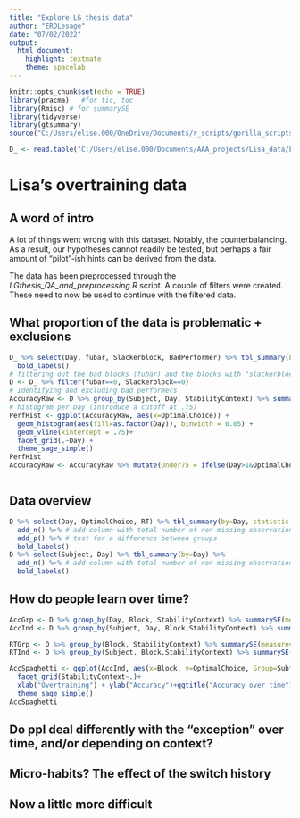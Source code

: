 ```yaml
---
title: "Explore_LG_thesis_data"
author: "ERDLesage"
date: "07/02/2022"
output: 
  html_document: 
    highlight: textmate
    theme: spacelab
---
```


```r
knitr::opts_chunk$set(echo = TRUE)
library(pracma)   #for tic, toc
library(Rmisc) # for summarySE
library(tidyverse)
library(gtsummary)
source("C:/Users/elise.000/OneDrive/Documents/r_scripts/gorilla_scripts/HabitGorilla/SageThemesNSchemes.R")

D_ <- read.table("C:/Users/elise.000/Documents/AAA_projects/Lisa_data/LG_overtraining.txt", header = TRUE, sep = "\t")
```
# Lisa's overtraining data

## A word of intro
A lot of things went wrong with this dataset. Notably, the counterbalancing. As a result, our hypotheses cannot readily be tested, but perhaps a fair amount of "pilot"-ish hints can be derived from the data.

The data has been preprocessed through the *LGthesis_QA_and_preprocessing.R* script. A couple of filters were created. These need to now be used to continue with the filtered data.

## What proportion of the data is problematic + exclusions
```r
D_ %>% select(Day, fubar, Slackerblock, BadPerformer) %>% tbl_summary(by=Day) %>% add_n() %>% # add column with total number of non-missing observations
  bold_labels() 
# filtering out the bad blocks (fubar) and the blocks with "slackerblocks"
D <- D_ %>% filter(fubar==0, Slackerblock==0)
# Identifying and excluding bad performers
AccuracyRaw <- D %>% group_by(Subject, Day, StabilityContext) %>% summarySE(measurevar = "OptimalChoice", groupvars = c("Subject", "Day", "StabilityContext"), na.rm=TRUE)
# histogram per Day (introduce a cutoff at .75)
PerfHist <- ggplot(AccuracyRaw, aes(x=OptimalChoice)) + 
  geom_histogram(aes(fill=as.factor(Day)), binwidth = 0.05) +
  geom_vline(xintercept = .75)+
  facet_grid(.~Day) +
  theme_sage_simple()
PerfHist
AccuracyRaw <- AccuracyRaw %>% mutate(Under75 = ifelse(Day>1&OptimalChoice<.75, 1, 0))



```
## Data overview
```r
D %>% select(Day, OptimalChoice, RT) %>% tbl_summary(by=Day, statistic = list(all_continuous() ~ "{mean} ({sd})", all_categorical() ~ "{p}% ({n} / {N})")) %>% add_overall() %>% # add an overall column
  add_n() %>% # add column with total number of non-missing observations
  add_p() %>% # test for a difference between groups
  bold_labels() 
D %>% select(Subject, Day) %>% tbl_summary(by=Day) %>% 
  add_n() %>% # add column with total number of non-missing observations
  bold_labels() 
```

## How do people learn over time? 

```r
AccGrp <- D %>% group_by(Day, Block, StabilityContext) %>% summarySE(measurevar = "OptimalChoice", groupvars = c("Block", "StabilityContext"), na.rm=TRUE)
AccInd <- D %>% group_by(Subject, Day, Block,StabilityContext) %>% summarySE(measurevar = "OptimalChoice", groupvars = c("Subject", "Block", "StabilityContext"), na.rm=TRUE)

RTGrp <- D %>% group_by(Block, StabilityContext) %>% summarySE(measurevar = "RT", groupvars = c("Day", "StabilityContext"), na.rm=TRUE)
RTInd <- D %>% group_by(Subject, Block,StabilityContext) %>% summarySE(measurevar = "RT", groupvars = c("Subject", "Day", "StabilityContext"), na.rm=TRUE) 

AccSpaghetti <- ggplot(AccInd, aes(x=Block, y=OptimalChoice, Group=Subject)) +   geom_line(aes(group=Subject, colour=Subject), size = 0.1, alpha=.5) +
  facet_grid(StabilityContext~.)+
  xlab("Overtraining") + ylab("Accuracy")+ggtitle("Accuracy over time")+
  theme_sage_simple()
AccSpaghetti

```
## Do ppl deal differently with the "exception" over time, and/or depending on context?

## Micro-habits? The effect of the switch history


## Now a little more difficult

